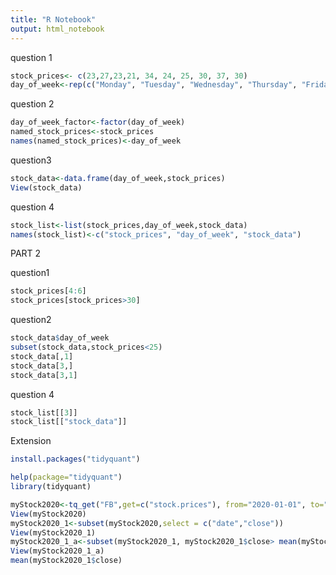 ```yaml
---
title: "R Notebook"
output: html_notebook
---
```


question 1
```r
stock_prices<- c(23,27,23,21, 34, 24, 25, 30, 37, 30)
day_of_week<-rep(c("Monday", "Tuesday", "Wednesday", "Thursday", "Friday"),times=2)

```
question 2
```r
day_of_week_factor<-factor(day_of_week)
named_stock_prices<-stock_prices
names(named_stock_prices)<-day_of_week

```
question3
```r
stock_data<-data.frame(day_of_week,stock_prices) 
View(stock_data)
```
question 4
```r
stock_list<-list(stock_prices,day_of_week,stock_data)
names(stock_list)<-c("stock_prices", "day_of_week", "stock_data")
```

PART 2

question1
```r
stock_prices[4:6]
stock_prices[stock_prices>30]
```

question2
```r
stock_data$day_of_week
subset(stock_data,stock_prices<25)
stock_data[,1]
stock_data[3,]
stock_data[3,1]
```
question 4
```r
stock_list[[3]]
stock_list[["stock_data"]]
```


Extension
```r
install.packages("tidyquant")
```
```r
help(package="tidyquant")
library(tidyquant)
```
```r
myStock2020<-tq_get("FB",get=c("stock.prices"), from="2020-01-01", to="2020-03-03")
View(myStock2020)
myStock2020_1<-subset(myStock2020,select = c("date","close"))
View(myStock2020_1)
myStock2020_1_a<-subset(myStock2020_1, myStock2020_1$close> mean(myStock2020_1$close))
View(myStock2020_1_a)
mean(myStock2020_1$close)
```

